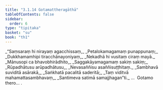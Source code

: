 ```yaml
---
title: "3.1.14 Gotamattheragāthā"
tableOfContents: false
sidebar:
  order: 6
type: "tipitaka"
basket: "su"
book: "th1"
---
```



<DynamicBreadcrumb />

<Division number="258" book="th1">

<Paragraph number="486" type="verses" book="th1">
_“Saṃsaraṃ hi nirayaṃ agacchissaṃ,_  
_Petalokamagamaṃ punappunaṃ;_  
_Dukkhamamhipi tiracchānayoniyaṃ,_  
_Nekadhā hi vusitaṃ ciraṃ mayā._  

</Paragraph>

</Division>
<Division number="259" book="th1">

<Paragraph number="487" type="verses" book="th1">
_Mānusopi ca bhavobhirādhito,_  
_Saggakāyamagamaṃ sakiṃ sakiṃ;_  
_Rūpadhātusu arūpadhātusu,_  
_Nevasaññisu asaññisuṭṭhitaṃ._  

</Paragraph>

</Division>
<Division number="260" book="th1">

<Paragraph number="488" type="verses" book="th1">
_Sambhavā suviditā asārakā,_  
_Saṅkhatā pacalitā saderitā;_  
_Taṃ viditvā mahamattasambhavaṃ,_  
_Santimeva satimā samajjhagan”ti._  


</Paragraph>
</Division>

<Paragraph number="489" type="center" book="th1">
…  Gotamo thero… .
</Paragraph>